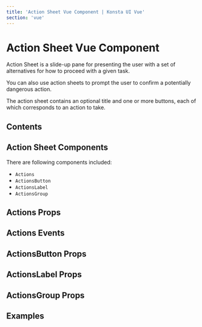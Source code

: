 ```yaml
---
title: 'Action Sheet Vue Component | Konsta UI Vue'
section: 'vue'
---
```



# Action Sheet Vue Component

Action Sheet is a slide-up pane for presenting the user with a set of alternatives for how to proceed with a given task.

You can also use action sheets to prompt the user to confirm a potentially dangerous action.

The action sheet contains an optional title and one or more buttons, each of which corresponds to an action to take.

## Contents

## Action Sheet Components

There are following components included:

- `Actions`
- `ActionsButton`
- `ActionsLabel`
- `ActionsGroup`

## Actions Props

<ActionsProps />

## Actions Events

<ActionsEvents />

## ActionsButton Props

<ActionsButtonProps />

## ActionsLabel Props

<ActionsLabelProps />

## ActionsGroup Props

<ActionsGroupProps />

## Examples

<ActionsExample />

